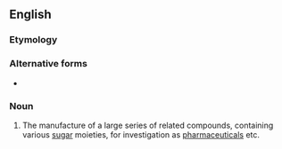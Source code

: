 ==English==

===Etymology===
{{prefix|glyco|randomization|lang=en}}

===Alternative forms===
* {{l|en|glycorandomisation}}

===Noun===
{{en-noun}}

# {{label|en|organic chemistry}} The manufacture of a large series of related compounds, containing various [[sugar]] moieties, for investigation as [[pharmaceutical]]s etc.